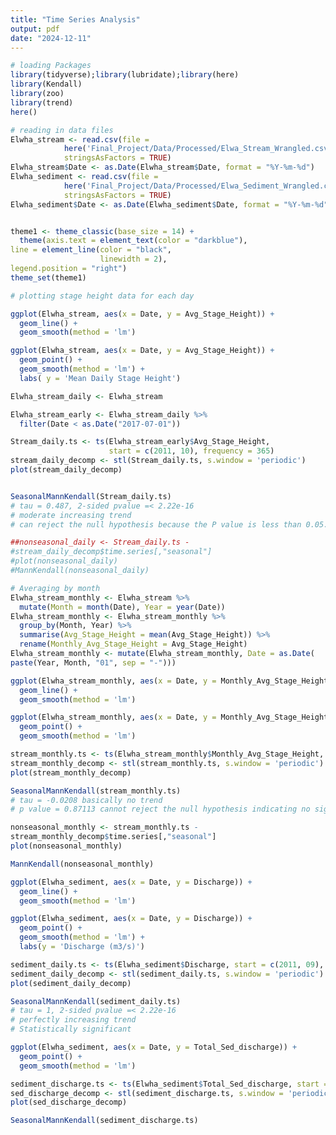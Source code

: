 ```yaml
---
title: "Time Series Analysis"
output: pdf
date: "2024-12-11"
---
```

```r
# loading Packages
library(tidyverse);library(lubridate);library(here)
library(Kendall)
library(zoo)
library(trend)
here()
```

```r
# reading in data files 
Elwha_stream <- read.csv(file = 
            here('Final_Project/Data/Processed/Elwa_Stream_Wrangled.csv'), 
            stringsAsFactors = TRUE)
Elwha_stream$Date <- as.Date(Elwha_stream$Date, format = "%Y-%m-%d")
Elwha_sediment <- read.csv(file = 
            here('Final_Project/Data/Processed/Elwa_Sediment_Wrangled.csv'), 
            stringsAsFactors = TRUE)
Elwha_sediment$Date <- as.Date(Elwha_sediment$Date, format = "%Y-%m-%d")


theme1 <- theme_classic(base_size = 14) + 
  theme(axis.text = element_text(color = "darkblue"),
line = element_line(color = "black",
                    linewidth = 2),
legend.position = "right") 
theme_set(theme1)
```

```r
# plotting stage height data for each day 

ggplot(Elwha_stream, aes(x = Date, y = Avg_Stage_Height)) + 
  geom_line() + 
  geom_smooth(method = 'lm')

ggplot(Elwha_stream, aes(x = Date, y = Avg_Stage_Height)) + 
  geom_point() + 
  geom_smooth(method = 'lm') + 
  labs( y = 'Mean Daily Stage Height')

Elwha_stream_daily <- Elwha_stream 

Elwha_stream_early <- Elwha_stream_daily %>% 
  filter(Date < as.Date("2017-07-01"))

Stream_daily.ts <- ts(Elwha_stream_early$Avg_Stage_Height, 
                      start = c(2011, 10), frequency = 365)
stream_daily_decomp <- stl(Stream_daily.ts, s.window = 'periodic')
plot(stream_daily_decomp)


SeasonalMannKendall(Stream_daily.ts)
# tau = 0.487, 2-sided pvalue =< 2.22e-16 
# moderate increasing trend 
# can reject the null hypothesis because the P value is less than 0.05. This trend is not random 

##nonseasonal_daily <- Stream_daily.ts -
#stream_daily_decomp$time.series[,"seasonal"] 
#plot(nonseasonal_daily)
#MannKendall(nonseasonal_daily)
```

```r
# Averaging by month 
Elwha_stream_monthly <- Elwha_stream %>% 
  mutate(Month = month(Date), Year = year(Date))
Elwha_stream_monthly <- Elwha_stream_monthly %>% 
  group_by(Month, Year) %>% 
  summarise(Avg_Stage_Height = mean(Avg_Stage_Height)) %>% 
  rename(Monthly_Avg_Stage_Height = Avg_Stage_Height)
Elwha_stream_monthly <- mutate(Elwha_stream_monthly, Date = as.Date(
paste(Year, Month, "01", sep = "-")))

ggplot(Elwha_stream_monthly, aes(x = Date, y = Monthly_Avg_Stage_Height)) + 
  geom_line() + 
  geom_smooth(method = 'lm')

ggplot(Elwha_stream_monthly, aes(x = Date, y = Monthly_Avg_Stage_Height)) + 
  geom_point() + 
  geom_smooth(method = 'lm')

stream_monthly.ts <- ts(Elwha_stream_monthly$Monthly_Avg_Stage_Height, start = c(2011, 10), frequency = 12)
stream_monthly_decomp <- stl(stream_monthly.ts, s.window = 'periodic') 
plot(stream_monthly_decomp) 

SeasonalMannKendall(stream_monthly.ts)
# tau = -0.0208 basically no trend 
# p value = 0.87113 cannot reject the null hypothesis indicating no significant trend 

nonseasonal_monthly <- stream_monthly.ts -
stream_monthly_decomp$time.series[,"seasonal"] 
plot(nonseasonal_monthly)

MannKendall(nonseasonal_monthly)
```


```r
ggplot(Elwha_sediment, aes(x = Date, y = Discharge)) + 
  geom_line() + 
  geom_smooth(method = 'lm')

ggplot(Elwha_sediment, aes(x = Date, y = Discharge)) + 
  geom_point() + 
  geom_smooth(method = 'lm') + 
  labs(y = 'Discharge (m3/s)')

sediment_daily.ts <- ts(Elwha_sediment$Discharge, start = c(2011, 09), frequency = 365)
sediment_daily_decomp <- stl(sediment_daily.ts, s.window = 'periodic')
plot(sediment_daily_decomp)

SeasonalMannKendall(sediment_daily.ts)
# tau = 1, 2-sided pvalue =< 2.22e-16
# perfectly increasing trend 
# Statistically significant 

```


```r
ggplot(Elwha_sediment, aes(x = Date, y = Total_Sed_discharge)) + 
  geom_point() + 
  geom_smooth(method = 'lm')

sediment_discharge.ts <- ts(Elwha_sediment$Total_Sed_discharge, start = c(2011, 09), frequency = 365)
sed_discharge_decomp <- stl(sediment_discharge.ts, s.window = 'periodic')
plot(sed_discharge_decomp)
```
```r
SeasonalMannKendall(sediment_discharge.ts)
```

